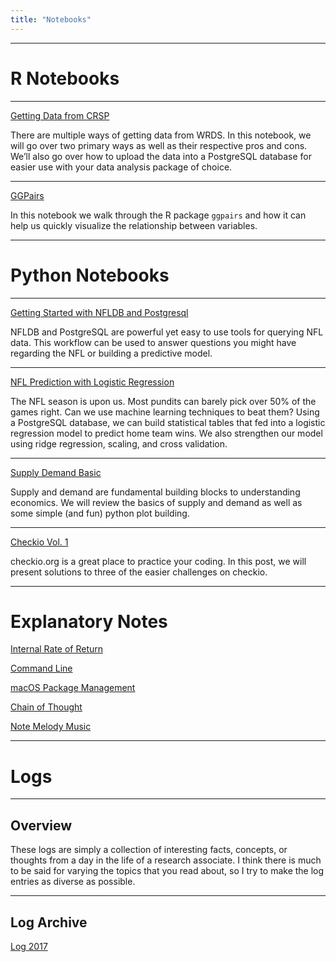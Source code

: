 ```yaml
---
title: "Notebooks"
---
```


---

# R Notebooks

---

[Getting Data from CRSP](crsp_gettingdata.html)

There are multiple ways of getting data from WRDS. In this notebook, we will go over two primary ways as well as their respective pros and cons. We'll also go over how to upload the data into a PostgreSQL database for easier use with your data analysis package of choice.

---

[GGPairs](ggpairs.html)

In this notebook we walk through the R package `ggpairs` and how it can help us quickly visualize the relationship between variables.

---

# Python Notebooks

---

[Getting Started with NFLDB and Postgresql](nfldb-postgresql.html)

NFLDB and PostgreSQL are powerful yet easy to use tools for querying NFL data. This workflow can be used to answer questions you might have regarding the NFL or building a predictive model.

---

[NFL Prediction with Logistic Regression](nfl-prediction-1.html)

The NFL season is upon us. Most pundits can barely pick over 50% of the games right. Can we use machine learning techniques to beat them? Using a PostgreSQL database, we can build statistical tables that fed into a logistic regression model to predict home team wins. We also strengthen our model using ridge regression, scaling, and cross validation.

---

[Supply Demand Basic](supply-demand-basics.html)

Supply and demand are fundamental building blocks to understanding economics. We will review the basics of supply and demand as well as some simple (and fun) python plot building.

---

[Checkio Vol. 1](checkio-vol1.html)

checkio.org is a great place to practice your coding. In this post, we will present solutions to three of the easier challenges on checkio.

---

# Explanatory Notes

[Internal Rate of Return](irr.html)

[Command Line](cli_basics.html)

[macOS Package Management](macOS_package_management.html)

[Chain of Thought](cot_norm.html)

[Note Melody Music](note-melody-music.html)

---

# Logs

---

## Overview

These logs are simply a collection of interesting facts, concepts, or thoughts from a day in the life of a research associate. I think there is much to be said for varying the topics that you read about, so I try to make the log entries as diverse as possible.

---

## Log Archive

[Log 2017](log_2017.html)